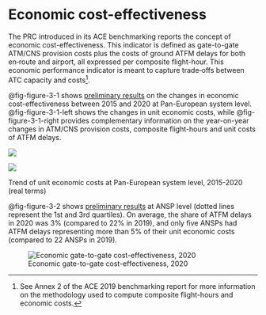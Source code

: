 # Economic cost-effectiveness {#sec-economic}

The PRC introduced in its ACE benchmarking reports the concept of economic cost-effectiveness. This indicator is defined as gate-to-gate ATM/CNS provision costs plus the costs of ground ATFM delays for both en‐route and airport, all expressed per composite flight-hour. This economic performance indicator is meant to capture trade‐offs between ATC capacity and costs[^economic-cost-effectiveness-1].

[^economic-cost-effectiveness-1]: See Annex 2 of the ACE 2019 benchmarking report for more information on the methodology used to compute composite flight-hours and economic costs.

@fig-figure-3-1 shows [preliminary results]{.ul} on the changes in economic cost-effectiveness between 2015 and 2020 at Pan-European system level. @fig-figure-3-1-left shows the changes in unit economic costs, while @fig-figure-3-1-right provides complementary information on the year-on-year changes in ATM/CNS provision costs, composite flight-hours and unit costs of ATFM delays.


::: {#fig-figure-3-1 layout-ncol=2}

![](figures/Figure-3-1-Left.png){#fig-figure-3-1-left}

![](figures/Figure-3-1-Right.png){#fig-figure-3-1-right}

Trend of unit economic costs at Pan-European system level, 2015-2020 (real terms)
:::


@fig-figure-3-2 shows [preliminary results]{.ul} at ANSP level (dotted lines represent the 1st and 3rd quartiles). On average, the share of ATFM delays in 2020 was 3% (compared to 22% in 2019), and only five ANSPs had ATFM delays representing more than 5% of their unit economic costs (compared to 22 ANSPs in 2019).


![Economic gate-to-gate cost-effectiveness, 2020](figures/Figure-3-2.png){#fig-figure-3-2}
